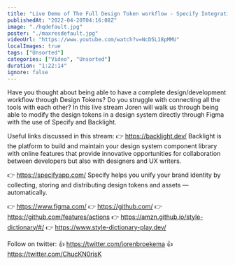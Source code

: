 ```yaml
---
title: "Live Demo of The Full Design Token workflow - Specify Integration with Backlight"
publishedAt: "2022-04-20T04:16:08Z"
image: "./hqdefault.jpg"
poster: "./maxresdefault.jpg"
videoUrl: "https://www.youtube.com/watch?v=NcD5L18pMMU"
localImages: true
tags: ["Unsorted"]
categories: ["Video", "Unsorted"]
duration: "1:22:14"
ignore: false
---
```


Have you thought about being able to have a complete design/development workflow through Design Tokens? Do you struggle with connecting all the tools with each other?
In this live stream Joren will walk us through being able to modify the design tokens in a design system directly through Figma with the use of Specify and Backlight.

Useful links discussed in this stream:
👉 https://backlight.dev/
Backlight is the platform to build and maintain your design system component library with online features that provide innovative opportunities for collaboration between developers but also with designers and UX writers.

👉 https://specifyapp.com/
Specify helps you unify your brand identity by collecting, storing and distributing design tokens and assets — automatically.

👉 https://www.figma.com/
👉 https://github.com/
👉 https://github.com/features/actions
👉 https://amzn.github.io/style-dictionary/#/
👉 https://www.style-dictionary-play.dev/

Follow on twitter:
👍 https://twitter.com/jorenbroekema
👍 https://twitter.com/ChucKN0risK
